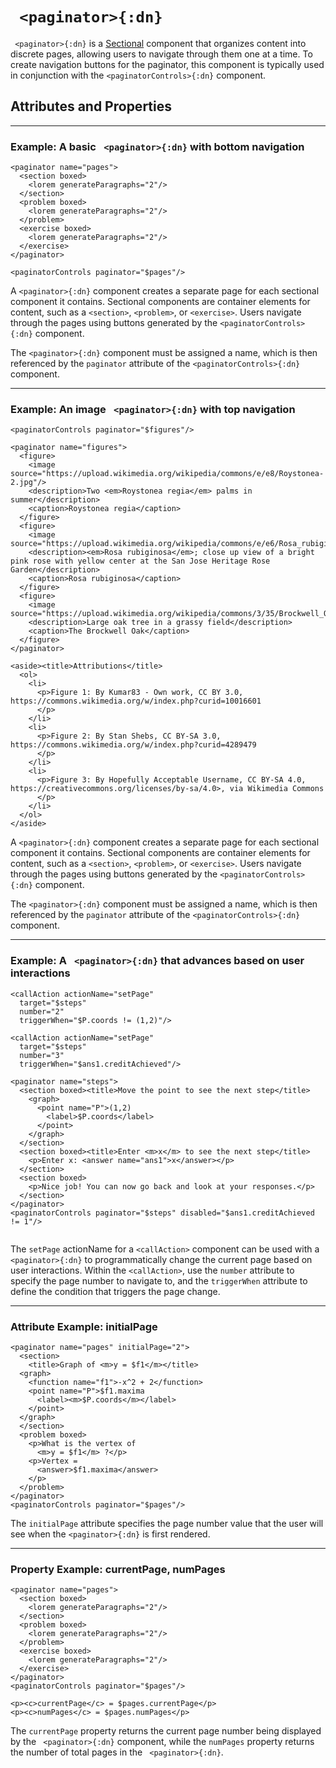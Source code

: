 


# ` <paginator>{:dn}`

` <paginator>{:dn}` is a [Sectional](../document_structure/essentialConcepts#component-types)
component that organizes content into discrete pages, allowing users to navigate through them one at a time.
To create navigation buttons for the paginator, this component is typically used in conjunction with the 
`<paginatorControls>{:dn}` component.

## Attributes and Properties 
 <AttrDisplay name='paginator'/> 
 <PropDisplay name='paginator'/>

---

### Example: A basic ` <paginator>{:dn}` with bottom navigation


```doenet-editor-horiz
<paginator name="pages">
  <section boxed>
    <lorem generateParagraphs="2"/>
  </section>
  <problem boxed>
    <lorem generateParagraphs="2"/>
  </problem>
  <exercise boxed>
    <lorem generateParagraphs="2"/>
  </exercise>
</paginator>

<paginatorControls paginator="$pages"/>
```

A `<paginator>{:dn}` component creates a separate page for each sectional component it contains. 
Sectional components are container elements for content, such as a `<section>`, `<problem>`, or `<exercise>`.
Users navigate through the pages using buttons generated by the `<paginatorControls>{:dn}` component.

The `<paginator>{:dn}` component must be assigned a name, which is then referenced
by the `paginator` attribute of the `<paginatorControls>{:dn}` component.


---


### Example: An image ` <paginator>{:dn}` with top navigation


```doenet-example
<paginatorControls paginator="$figures"/>

<paginator name="figures">
  <figure>
    <image source="https://upload.wikimedia.org/wikipedia/commons/e/e8/Roystonea-2.jpg"/>
    <description>Two <em>Roystonea regia</em> palms in summer</description>
    <caption>Roystonea regia</caption>
  </figure>
  <figure>
    <image source="https://upload.wikimedia.org/wikipedia/commons/e/e6/Rosa_rubiginosa_1.jpg"/>
    <description><em>Rosa rubiginosa</em>; close up view of a bright pink rose with yellow center at the San Jose Heritage Rose Garden</description>
    <caption>Rosa rubiginosa</caption>
  </figure>
  <figure>
    <image source="https://upload.wikimedia.org/wikipedia/commons/3/35/Brockwell_Oak_%289%29.jpg"/>
    <description>Large oak tree in a grassy field</description>
    <caption>The Brockwell Oak</caption>
  </figure>
</paginator>

<aside><title>Attributions</title>
  <ol>
    <li>
      <p>Figure 1: By Kumar83 - Own work, CC BY 3.0, https://commons.wikimedia.org/w/index.php?curid=10016601
      </p>
    </li>
    <li>
      <p>Figure 2: By Stan Shebs, CC BY-SA 3.0, https://commons.wikimedia.org/w/index.php?curid=4289479
      </p>
    </li>
    <li>
      <p>Figure 3: By Hopefully Acceptable Username, CC BY-SA 4.0, https://creativecommons.org/licenses/by-sa/4.0>, via Wikimedia Commons
      </p>
    </li>
  </ol>
</aside>
```

A `<paginator>{:dn}` component creates a separate page for each sectional component it contains. 
Sectional components are container elements for content, such as a `<section>`, `<problem>`, or `<exercise>`.
Users navigate through the pages using buttons generated by the `<paginatorControls>{:dn}` component.

The `<paginator>{:dn}` component must be assigned a name, which is then referenced
by the `paginator` attribute of the `<paginatorControls>{:dn}` component.



---

### Example: A ` <paginator>{:dn}` that advances based on user interactions


```doenet-example
<callAction actionName="setPage" 
  target="$steps" 
  number="2" 
  triggerWhen="$P.coords != (1,2)"/>

<callAction actionName="setPage" 
  target="$steps" 
  number="3" 
  triggerWhen="$ans1.creditAchieved"/>

<paginator name="steps">
  <section boxed><title>Move the point to see the next step</title>
    <graph>
      <point name="P">(1,2)
        <label>$P.coords</label>
      </point>
    </graph>
  </section>
  <section boxed><title>Enter <m>x</m> to see the next step</title>
    <p>Enter x: <answer name="ans1">x</answer></p>
  </section>
  <section boxed>
    <p>Nice job! You can now go back and look at your responses.</p>
  </section>
</paginator>
<paginatorControls paginator="$steps" disabled="$ans1.creditAchieved != 1"/>


```

The `setPage` actionName for a `<callAction>` component can be used with a `<paginator>{:dn}` to 
programmatically change the current page based on user interactions. Within the `<callAction>`, use the `number` 
attribute to specify the page number to navigate to, and the `triggerWhen` attribute to 
define the condition that triggers the page change.






---


### Attribute Example: initialPage


```doenet-editor-horiz
<paginator name="pages" initialPage="2">
  <section>
    <title>Graph of <m>y = $f1</m></title>
  <graph>
    <function name="f1">-x^2 + 2</function>
    <point name="P">$f1.maxima
      <label><m>$P.coords</m></label>
    </point>
  </graph>
  </section>
  <problem boxed>
    <p>What is the vertex of 
      <m>y = $f1</m> ?</p>
    <p>Vertex = 
      <answer>$f1.maxima</answer>
    </p>
  </problem>
</paginator>
<paginatorControls paginator="$pages"/>
```



The `initialPage` attribute specifies the page number value that the user will see when the 
`<paginator>{:dn}` is first rendered. 

---

### Property Example: currentPage, numPages


```doenet-editor-horiz
<paginator name="pages">
  <section boxed>
    <lorem generateParagraphs="2"/>
  </section>
  <problem boxed>
    <lorem generateParagraphs="2"/>
  </problem>
  <exercise boxed>
    <lorem generateParagraphs="2"/>
  </exercise>
</paginator>
<paginatorControls paginator="$pages"/>

<p><c>currentPage</c> = $pages.currentPage</p>
<p><c>numPages</c> = $pages.numPages</p>
```



The `currentPage` property returns the current page number being displayed by the ` <paginator>{:dn}` component, 
while the  `numPages` property returns the number of total pages in the ` <paginator>{:dn}`.




